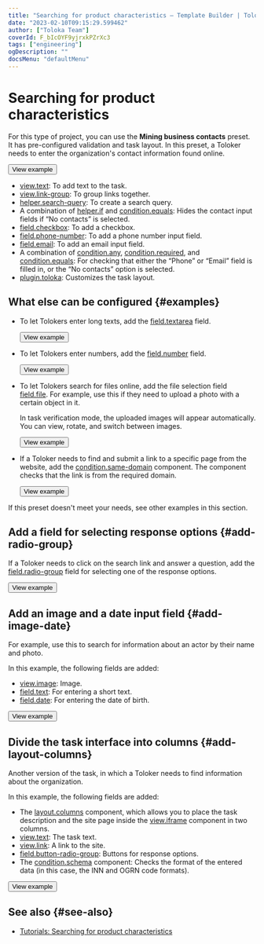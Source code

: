 ```yaml
---
title: "Searching for product characteristics — Template Builder | Toloka documentation"
date: "2023-02-10T09:15:29.599462"
author: ["Toloka Team"]
coverId: F_bIcOYF9yjrxkPZrXc3
tags: ["engineering"]
ogDescription: ""
docsMenu: "defaultMenu"
---
```



# Searching for product characteristics

For this type of project, you can use the **Mining business contacts** preset. It has pre-configured validation and task layout. In this preset, a Toloker needs to enter the organization's contact information found online.

<Button themeColor="light" view="default" size="l" type="link" url="https://ya.cc/t/Q2O6DQ2L3vvtkR">View example</Button>

<Cut title="Components used in the example">

- [view.text](/docs-new/template-builder/reference/view.text): To add text to the task.
- [view.link-group](/docs-new/template-builder/reference/view.link-group): To group links together.
- [helper.search-query](/docs-new/template-builder/reference/helper.search-query): To create a search query.
- A combination of [helper.if](/docs-new/template-builder/reference/helper.if) and [condition.equals](/docs-new/template-builder/reference/condition.equals): Hides the contact input fields if “No contacts” is selected.
- [field.checkbox](/docs-new/template-builder/reference/field.checkbox): To add a checkbox.
- [field.phone-number](/docs-new/template-builder/reference/field.phone-number): To add a phone number input field.
- [field.email](/docs-new/template-builder/reference/field.email): To add an email input field.
- A combination of [condition.any](/docs-new/template-builder/reference/condition.any), [condition.required](/docs-new/template-builder/reference/condition.required), and [condition.equals](/docs-new/template-builder/reference/condition.equals): For checking that either the “Phone” or “Email” field is filled in, or the “No contacts” option is selected.
- [plugin.toloka](/docs-new/template-builder/reference/plugin.toloka): Customizes the task layout.

</Cut>

## What else can be configured {#examples}

- To let Tolokers enter long texts, add the [field.textarea](/docs-new/template-builder/reference/field.textarea) field.

  <Button themeColor="light" view="default" size="l" type="link" url="https://ya.cc/t/5aKHQEXE3vvu7U">View example</Button>

- To let Tolokers enter numbers, add the [field.number](/docs-new/template-builder/reference/field.number) field.

  <Button themeColor="light" view="default" size="l" type="link" url="https://ya.cc/t/BFMRXUUS3xDkbn">View example</Button>

- To let Tolokers search for files online, add the file selection field [field.file](/docs-new/template-builder/reference/field.file). For example, use this if they need to upload a photo with a certain object in it.

    In task verification mode, the uploaded images will appear automatically. You can view, rotate, and switch between images.

  <Button themeColor="light" view="default" size="l" type="link" url="https://ya.cc/t/2q9TFDoh3xE9PR">View example</Button>

- If a Toloker needs to find and submit a link to a specific page from the website, add the [condition.same-domain](/docs-new/template-builder/reference/condition.same-domain) component. The component checks that the link is from the required domain.

  <Button themeColor="light" view="default" size="l" type="link" url="https://ya.cc/t/sBbrym1_3xE9iw">View example</Button>

If this preset doesn't meet your needs, see other examples in this section.

## Add a field for selecting response options {#add-radio-group}

If a Toloker needs to click on the search link and answer a question, add the [field.radio-group](/docs-new/template-builder/reference/field.radio-group) field for selecting one of the response options.

  <Button themeColor="light" view="default" size="l" type="link" url="https://ya.cc/t/beR3LXQ83y8f94">View example</Button>

## Add an image and a date input field {#add-image-date}

For example, use this to search for information about an actor by their name and photo.

In this example, the following fields are added:

- [view.image](/docs-new/template-builder/reference/view.image): Image.
- [field.text](/docs-new/template-builder/reference/field.text): For entering a short text.
- [field.date](/docs-new/template-builder/reference/field.date): For entering the date of birth.

<Button themeColor="light" view="default" size="l" type="link" url="https://ya.cc/t/k9H6qX0v3vw22r">View example</Button>

## Divide the task interface into columns {#add-layout-columns}

Another version of the task, in which a Toloker needs to find information about the organization.

In this example, the following fields are added:

- The [layout.columns](/docs-new/template-builder/reference/layout.columns) component, which allows you to place the task description and the site page inside the [view.iframe](/docs-new/template-builder/reference/view.iframe) component in two columns.
- [view.text](/docs-new/template-builder/reference/view.text): The task text.
- [view.link](/docs-new/template-builder/reference/view.link): A link to the site.
- [field.button-radio-group](/docs-new/template-builder/reference/field.button-radio-group): Buttons for response options.
- The [condition.schema](/docs-new/template-builder/reference/condition.schema) component: Checks the format of the entered data (in this case, the INN and OGRN code formats).

<Button themeColor="light" view="default" size="l" type="link" url="https://ya.cc/t/s5vP6HDb3ttFVB">View example</Button>

## See also {#see-also}

- [Tutorials: Searching for product characteristics](https://toloka.ai/en/docs/guide/tutorials/internet-search)

<ContactSupport/>
